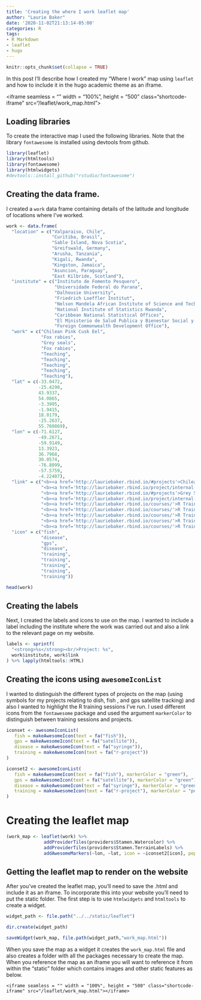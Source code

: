```yaml
---
title: 'Creating the where I work leaflet map'
author: "Laurie Baker"
date: '2020-11-02T21:13:14-05:00'
categories: R
tags:
- R Markdown
- leaflet
- hugo
---
```


```r
knitr::opts_chunk$set(collapse = TRUE)
```

In this post I'll describe how I created my "Where I work" map using `leaflet` and how to include it in the hugo academic theme as an iframe. 

<iframe seamless = "" width = "100%", height = "500" class="shortcode-iframe" src="/leaflet/work_map.html"></iframe>

## Loading libraries

To create the interactive map I used the following libraries. Note that the library `fontawesome` is installed using devtools from github. 

```r

library(leaflet)
library(htmltools)
library(fontawesome)
library(htmlwidgets)
#devtools::install_github("rstudio/fontawesome")


```


## Creating the data frame.

I created a `work` data frame containing details of the latitude and longitude of locations where I've worked. 

```r

work <- data.frame(
  "location" = c("Valparaiso, Chile", 
                 "Curitiba, Brasil", 
                 "Sable Island, Nova Scotia", 
                 "Greifswald, Germany",
                 "Arusha, Tanzania",
                 "Kigali, Rwanda",
                 "Kingston, Jamaica",
                 "Asuncion, Paraguay",
                 "East Kilbride, Scotland"), 
  "institute" = c("Instituto de Fomento Pesquero", 
                  "Universidade Federal do Parana", 
                  "Dalhousie University", 
                  "Friedrich Loeffler Institut",
                  "Nelson Mandela African Institute of Science and Technology",
                  "National Institute of Statistics Rwanda",
                  "Caribbean National Statistical Offices",
                  "El Ministerio de Salud Publica y Bienestar Social y el Ministerio de Educación y Ciencias - Paraguay",
                  "Foreign Commonwealth Development Office"), 
  "work" = c("Chilean Pink Cusk Eel", 
             "Fox rabies", 
             "Grey seals", 
             "Fox rabies",
             "Teaching",
             "Teaching",
             "Teaching",
             "Teaching",
             "Teaching"), 
  "lat" = c(-33.0472, 
            -25.4290, 
            43.9337, 
            54.0865,
            -3.3995,
            -1.9415,
            18.0179,
            -25.2637,
            55.760869), 
  "lon" = c(-71.6127, 
            -49.2671, 
            -59.9149, 
            13.3923,
            36.7968,
            30.0574,
            -76.8099,
            -57.5759,
            -4.22407), 
  "link" = c("<b><a href='http://lauriebaker.rbind.io/#projects'>Chilean Pink-cusk eel</a></b>", 
             "<b><a href='http://lauriebaker.rbind.io/project/internal-project/'>Outfoxing Rabies</a></b>", 
             "<b><a href='http://lauriebaker.rbind.io/#projects'>Grey Seals as Bioprobes</a></b>",  
             "<b><a href='http://lauriebaker.rbind.io/project/internal-project/'>Outfoxing Rabies</a></b>",  
             "<b><a href='http://lauriebaker.rbind.io/courses/'>R Training</a></b>",  
             "<b><a href='http://lauriebaker.rbind.io/courses/'>R Training</a></b>",  
             "<b><a href='http://lauriebaker.rbind.io/courses/'>R Training</a></b>",
             "<b><a href='http://lauriebaker.rbind.io/courses/'>R Training</a></b>",
             "<b><a href='http://lauriebaker.rbind.io/courses/'>R Training Courses</a></b>"), 
  "icon" = c("fish", 
             "disease", 
             "gps", 
             "disease",
             "training",
             "training",
             "training",
             "training", 
             "training"))


```

```r

head(work)

```


## Creating the labels

Next, I created the labels and icons to use on the map. I wanted to include a label including the institute where the work was carried out and also a link to the relevant page on my website. 

```r

labels <- sprintf(
  "<strong>%s</strong><br/>Project: %s",
  work$institute, work$link
) %>% lapply(htmltools::HTML)

```

## Creating the icons using `awesomeIconList`

I wanted to distinguish the different types of projects on the map (using symbols for my projects relating to dish, fish , and gps satellite tracking) and also I wanted to highlight the R training sessions I've run. I used different icons from the `fontawesome` package and used the argument `markerColor` to distinguish between training sessions and projects. 


```r

iconset <- awesomeIconList(
   fish = makeAwesomeIcon(text = fa("fish")),
   gps = makeAwesomeIcon(text = fa("satellite")),
   disease = makeAwesomeIcon(text = fa("syringe")),
   training = makeAwesomeIcon(text = fa("r-project"))
)

iconset2 <- awesomeIconList(
   fish = makeAwesomeIcon(text = fa("fish"), markerColor = "green"),
   gps = makeAwesomeIcon(text = fa("satellite"), markerColor = "green"),
   disease = makeAwesomeIcon(text = fa("syringe"), markerColor = "green"),
   training = makeAwesomeIcon(text = fa("r-project"), markerColor = "purple")
)


```


# Creating the leaflet map

```r


(work_map <- leaflet(work) %>% 
              addProviderTiles(providers$Stamen.Watercolor) %>%
              addProviderTiles(providers$Stamen.TerrainLabels) %>%
              addAwesomeMarkers(~lon, ~lat, icon = ~iconset2[icon], popup = ~labels))

```

## Getting the leaflet map to render on the website

After you've created the leaflet map, you'll need to save the .html and include it as an iframe. To incorporate this into your website you'll need to put the static folder. The first step is to use `htmlwidgets` and `htmltools` to create a widget. 


```r

widget_path <- file.path("../../static/leaflet")

dir.create(widget_path)
```


```r

saveWidget(work_map, file.path(widget_path,"work_map.html"))

```

When you save the map as a widget it creates the `work_map.html` file and also creates a folder with all the packages necessary to create the map. When you reference the map as an iframe you will want to reference it from within the "static" folder which contains images and other static features as below.



`<iframe seamless = "" width = "100%", height = "500" class="shortcode-iframe" src="/leaflet/work_map.html"></iframe>`


